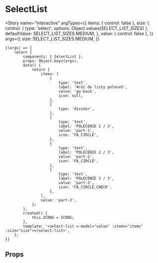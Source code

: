 
<Meta title="components/SelectList" component={SelectList} />

# SelectList

<Story
	name="interactive"
	argTypes={{
		items: { control: false },
		size: {
			control: { type: 'select', options: Object.values(SELECT_LIST_SIZES) },
			defaultValue: SELECT_LIST_SIZES.MEDIUM,
		},
		value: { control: false },
	}}
	args={{
		size: SELECT_LIST_SIZES.MEDIUM,
	}}
>
	{(args) => {
		return {
			components: { SelectList },
			props: Object.keys(args),
			data() {
				return {
					items: [
						{
							type: 'text',
							label: 'Wróć do listy poleceń',
							value: 'go-back',
							icon: null,
						},
						{
							type: 'divider',
						},
						{
							type: 'text',
							label: 'POLECENIE 1 / 3',
							value: 'part-1',
							icon: 'FA_CIRCLE',
						},
						{
							type: 'text',
							label: 'POLECENIE 2 / 3',
							value: 'part-2',
							icon: 'FA_CIRCLE',
						},
						{
							type: 'text',
							label: 'POLECENIE 3 / 3',
							value: 'part-3',
							icon: 'FA_CIRCLE_CHECK',
						},
					],
					value: 'part-2',
				};
			},
			created() {
				this.ICONS = ICONS;
			},
			template: '<select-list v-model="value" :items="items" :size="size"></select-list>',
		};
	}}
</Story>

## Props

<Props of={SelectList} />

